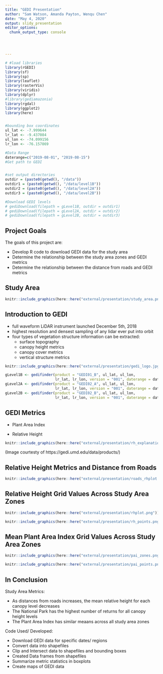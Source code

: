 ```yaml
---
title: "GEDI Presentation"
author: "Sam Watson, Amanda Payton, Wenqu Chen"
date: "May 4, 2020"
output: slidy_presentation
editor_options: 
  chunk_output_type: console
  



---
```


```r
# #load libraries
library(rGEDI)
library(sf)
library(sp)
library(leaflet)
library(rasterVis)
library(viridis)
library(dplyr)
#library(gediamazonia)
library(rgdal)
library(ggplot2)
library(here)


#bounding box coordinates
ul_lat <- -7.999644
lr_lat <- -9.437084
ul_lon <- -74.099156
lr_lon <- -76.157869

#Data Range
daterange=c("2019-08-01", "2019-08-15")
#Get path to GEDI


#set output directories
outdir = (paste0(getwd(), "/data"))
outdir1 = (paste0(getwd(), "/data/level1B"))
outdir2 = (paste0(getwd(), "/data/level2A"))
outdir3 = (paste0(getwd(), "/data/level2B"))

#Download GEDI levels
# gediDownload(filepath = gLevel1B, outdir = outdir1)
# gediDownload(filepath = gLevel2A, outdir = outdir2)
# gediDownload(filepath = gLevel2B, outdir = outdir3)


```


## Project Goals

The goals of this project are:

- Develop R code to download GEDI data for the study area 
- Determine the relationship between the study area zones and GEDI metrics
- Determine the relationship between the distance from roads and GEDI metrics


## Study Area

```r
knitr::include_graphics(here::here("external/presentation/study_area.png"))
```

## Introduction to GEDI

- full waveform LiDAR instrument launched December 5th, 2018
- highest resolution and densest sampling of any lidar ever put into orbit
- four types of vegetation structure information can be extracted: 
    - surface topography
    - canopy height metrics
    - canopy cover metrics
    - vertical structure metrics

```r
knitr::include_graphics(here::here("external/presentation/gedi_logo.jpg"))
```

```r
gLevel1B <- gedifinder(product = "GEDI01_B", ul_lat, ul_lon,
                       lr_lat, lr_lon, version = "001", daterange = daterange)
gLevel2A <- gedifinder(product = "GEDI02_A", ul_lat, ul_lon, 
                       lr_lat, lr_lon, version = "001", daterange = daterange)
gLevel2B <- gedifinder(product = "GEDI02_B", ul_lat, ul_lon, 
                       lr_lat, lr_lon, version = "001", daterange = daterange)
```

## GEDI Metrics

- Plant Area Index

- Relative Height

```r
knitr::include_graphics(here::here("external/presentation/rh_explanation.png"))
```
(Image courtesty of https://gedi.umd.edu/data/products/)


## Relative Height Metrics and Distance from Roads

```r
knitr::include_graphics(here::here("external/presentation/roads_rhplot.png"))
```


## Relative Height Grid Values Across Study Area Zones

```r

knitr::include_graphics(here::here("external/presentation/rhplot.png"))

knitr::include_graphics(here::here("external/presentation/rh_points.png"))

```

## Mean Plant Area Index Grid Values Across Study Area Zones
```r

knitr::include_graphics(here::here("external/presentation/pai_zones.png"))

knitr::include_graphics(here::here("external/presentation/pai_points.png"))

```

## In Conclusion

Study Area Metrics:

  - As distances from roads increases, the mean relative height for each canopy level decreases
  - The National Park has the highest number of returns for all canopy height levels
  - The Plant Area Index has similar meaans across all study area zones

Code Used/ Developed:

  - Download GEDI data for specific dates/ regions
  - Convert data into shapefiles
  - Clip and Intersect data to shapefiles and bounding boxes
  - Created Data frames from shapefiles
  - Summarize metric statistics in boxplots
  - Create maps of GEDI data




